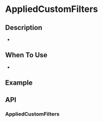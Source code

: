 
<Meta title="Providers/SidebarMenuConfiguratorProvider/Introduction" />

# AppliedCustomFilters

## Description

-

## When To Use

-

## Example

## API

### AppliedCustomFilters
